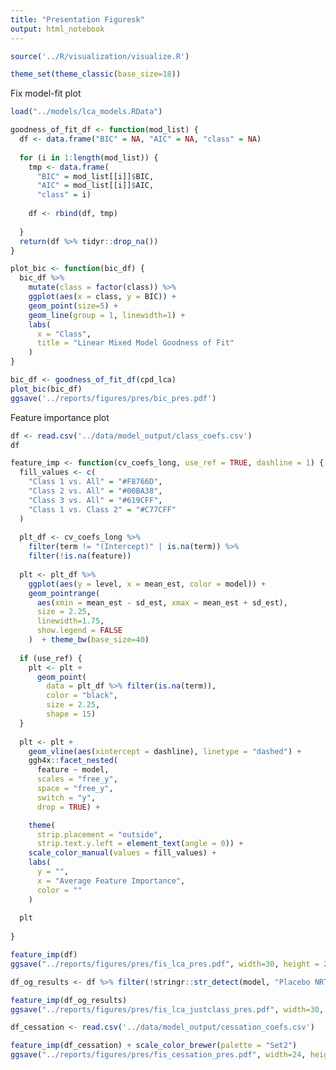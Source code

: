```yaml
---
title: "Presentation Figuresk"
output: html_notebook
---
```



```r
source('../R/visualization/visualize.R')

theme_set(theme_classic(base_size=18))
```


Fix model-fit plot


```r
load("../models/lca_models.RData")
```


```r

goodness_of_fit_df <- function(mod_list) {
  df <- data.frame("BIC" = NA, "AIC" = NA, "class" = NA)
  
  for (i in 1:length(mod_list)) {
    tmp <- data.frame(
      "BIC" = mod_list[[i]]$BIC,
      "AIC" = mod_list[[i]]$AIC,
      "class" = i)
    
    df <- rbind(df, tmp)
    
  }
  return(df %>% tidyr::drop_na())
}

plot_bic <- function(bic_df) {
  bic_df %>%
    mutate(class = factor(class)) %>%
    ggplot(aes(x = class, y = BIC)) +
    geom_point(size=5) +
    geom_line(group = 1, linewidth=1) +
    labs(
      x = "Class",
      title = "Linear Mixed Model Goodness of Fit"
    )
}

bic_df <- goodness_of_fit_df(cpd_lca)
plot_bic(bic_df)
ggsave('../reports/figures/pres/bic_pres.pdf')

```




Feature importance plot



```r
df <- read.csv('../data/model_output/class_coefs.csv')
df
```




```r
feature_imp <- function(cv_coefs_long, use_ref = TRUE, dashline = 1) {
  fill_values <- c(
    "Class 1 vs. All" = "#F8766D", 
    "Class 2 vs. All" = "#00BA38", 
    "Class 3 vs. All" = "#619CFF",
    "Class 1 vs. Class 2" = "#C77CFF"
  )
  
  plt_df <- cv_coefs_long %>% 
    filter(term != "(Intercept)" | is.na(term)) %>%
    filter(!is.na(feature))
  
  plt <- plt_df %>%
    ggplot(aes(y = level, x = mean_est, color = model)) +
    geom_pointrange(
      aes(xmin = mean_est - sd_est, xmax = mean_est + sd_est),
      size = 2.25,
      linewidth=1.75,
      show.legend = FALSE
    )  + theme_bw(base_size=40) 
  
  if (use_ref) {
    plt <- plt + 
      geom_point(
        data = plt_df %>% filter(is.na(term)),
        color = "black",
        size = 2.25,
        shape = 15)
  }
  
  plt <- plt + 
    geom_vline(aes(xintercept = dashline), linetype = "dashed") +
    ggh4x::facet_nested(
      feature ~ model, 
      scales = "free_y", 
      space = "free_y",
      switch = "y",
      drop = TRUE) +

    theme(
      strip.placement = "outside",
      strip.text.y.left = element_text(angle = 0)) +
    scale_color_manual(values = fill_values) +
    labs(
      y = "", 
      x = "Average Feature Importance",
      color = ""
    ) 
  
  plt
  
}

feature_imp(df)
ggsave("../reports/figures/pres/fis_lca_pres.pdf", width=30, height = 20, units='in')
```

```r
df_og_results <- df %>% filter(!stringr::str_detect(model, "Placebo NRT"))
```


```r
feature_imp(df_og_results)
ggsave("../reports/figures/pres/fis_lca_justclass_pres.pdf", width=30, height = 20, units='in')
```

```r
df_cessation <- read.csv('../data/model_output/cessation_coefs.csv')

feature_imp(df_cessation) + scale_color_brewer(palette = "Set2")
ggsave("../reports/figures/pres/fis_cessation_pres.pdf", width=24, height = 20, units='in')
```



